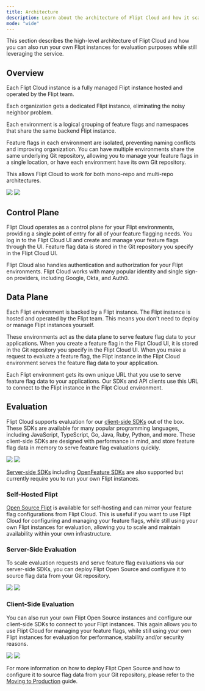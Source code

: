 ```yaml
---
title: Architecture
description: Learn about the architecture of Flipt Cloud and how it scales to meet your needs
mode: "wide"
---
```


This section describes the high-level architecture of Flipt Cloud and how you can also run your own Flipt instances for evaluation purposes while still leveraging the service.

## Overview

Each Flipt Cloud instance is a fully managed Flipt instance hosted and operated by the Flipt team.

Each organization gets a dedicated Flipt instance, eliminating the noisy neighbor problem.

Each environment is a logical grouping of feature flags and namespaces that share the same backend Flipt instance.

Feature flags in each environment are isolated, preventing naming conflicts and improving organization. You can have multiple environments share the same underlying Git repository, allowing you to manage your feature flags in a single location, or have each environment have its own Git repository.

This allows Flipt Cloud to work for both mono-repo and multi-repo architectures.

<img
  className="block dark:hidden"
  src="/images/cloud/architecture/overview-light.svg"
/>
<img
  className="hidden dark:block"
  src="/images/cloud/architecture/overview-dark.svg"
/>

## Control Plane

Flipt Cloud operates as a control plane for your Flipt environments, providing a single point of entry for all of your feature flagging needs. You log in to the Flipt Cloud UI and create and manage your feature flags through the UI. Feature flag data is stored in the Git repository you specify in the Flipt Cloud UI.

Flipt Cloud also handles authentication and authorization for your Flipt environments. Flipt Cloud works with many popular identity and single sign-on providers, including Google, Okta, and Auth0.

## Data Plane

Each Flipt environment is backed by a Flipt instance. The Flipt instance is hosted and operated by the Flipt team. This means you don't need to deploy or manage Flipt instances yourself.

These environments act as the data plane to serve feature flag data to your applications. When you create a feature flag in the Flipt Cloud UI, it is stored in the Git repository you specify in the Flipt Cloud UI. When you make a request to evaluate a feature flag, the Flipt instance in the Flipt Cloud environment serves the feature flag data to your application.

Each Flipt environment gets its own unique URL that you use to serve feature flag data to your applications. Our SDKs and API clients use this URL to connect to the Flipt instance in the Flipt Cloud environment.

## Evaluation

Flipt Cloud supports evaluation for our [client-side SDKs](/integration/client) out of the box. These SDKs are available for many popular programming languages, including JavaScript, TypeScript, Go, Java, Ruby, Python, and more. These client-side SDKs are designed with performance in mind, and store feature flag data in memory to serve feature flag evaluations quickly.

<img
  className="block dark:hidden"
  src="/images/cloud/architecture/client-evaluation-cloud-light.svg"
/>
<img
  className="hidden dark:block"
  src="/images/cloud/architecture/client-evaluation-cloud-dark.svg"
/>

[Server-side SDKs](/integration/server) including [OpenFeature SDKs](/integration/openfeature) are also supported but currently require you to run your own Flipt instances.

### Self-Hosted Flipt

[Open Source Flipt](/) is available for self-hosting and can mirror your feature flag configurations from Flipt Cloud. This is useful if you want to use Flipt Cloud for configuring and managing your feature flags, while still using your own Flipt instances for evaluation, allowing you to scale and maintain availability within your own infrastructure.

### Server-Side Evaluation

To scale evaluation requests and serve feature flag evaluations via our server-side SDKs, you can deploy Flipt Open Source and configure it to source flag data from your Git repository.

<img
  className="block dark:hidden"
  src="/images/cloud/architecture/server-evaluation-self-hosted-light.svg"
/>
<img
  className="hidden dark:block"
  src="/images/cloud/architecture/server-evaluation-self-hosted-dark.svg"
/>

### Client-Side Evaluation

You can also run your own Flipt Open Source instances and configure our client-side SDKs to connect to your Flipt instances. This again allows you to use Flipt Cloud for managing your feature flags, while still using your own Flipt instances for evaluation for performance, stability and/or security reasons.

<img
  className="block dark:hidden"
  src="/images/cloud/architecture/client-evaluation-self-hosted-light.svg"
/>
<img
  className="hidden dark:block"
  src="/images/cloud/architecture/client-evaluation-self-hosted-dark.svg"
/>

For more information on how to deploy Flipt Open Source and how to configure it to source flag data from your Git repository, please refer to the [Moving to Production](/cloud/guides/production) guide.
